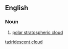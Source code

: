 ==English==

===Noun===
{{en-noun|head=[[iridescent]] [[cloud]]}}

# {{context|meteorology}} [[polar stratospheric cloud]]

[[ta:iridescent cloud]]